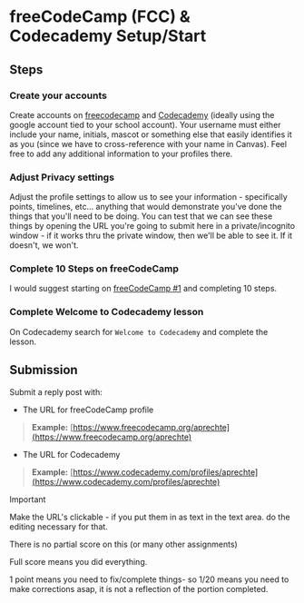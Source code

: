 # freeCodeCamp (FCC) & Codecademy Setup/Start


## Steps

<Steps>

### Create your accounts

Create accounts on [freecodecamp](https://www.freecodecamp.org/) and [Codecademy](https://www.codecademy.com/) (ideally using the google account tied to your school account). Your username must either include your name, initials, mascot or something else that easily identifies it as you (since we have to cross-reference with your name in Canvas). Feel free to add any additional information to your profiles there.

### Adjust Privacy settings

Adjust the profile settings to allow us to see your information - specifically points, timelines, etc... anything that would demonstrate you've done the things that you'll need to be doing. You can test that we can see these things by opening the URL you're going to submit here in a private/incognito window - if it works thru the private window, then we'll be able to see it. If it doesn't, we won't.

### Complete 10 Steps on freeCodeCamp

I would suggest starting on [freeCodeCamp #1](./fcc-one) and completing 10 steps.

### Complete Welcome to Codecademy lesson

On Codecademy search for `Welcome to Codecademy` and complete the lesson.

</Steps>

## Submission

Submit a reply post with:

- The URL for freeCodeCamp profile

> **Example:** [https://www.freecodecamp.org/aprechte](https://www.freecodecamp.org/aprechte)

- The URL for Codecademy

> **Example:** [https://www.codecademy.com/profiles/aprechte](https://www.codecademy.com/profiles/aprechte)

> [!IMPORTANT]
>
> Make the URL's clickable - if you put them in as text in the text area. do the editing necessary for that.
>
> There is no partial score on this (or many other assignments)
>
> Full score means you did everything.
>
> 1 point means you need to fix/complete things- so 1/20 means you need to make corrections asap, it is not a reflection of the portion completed.
